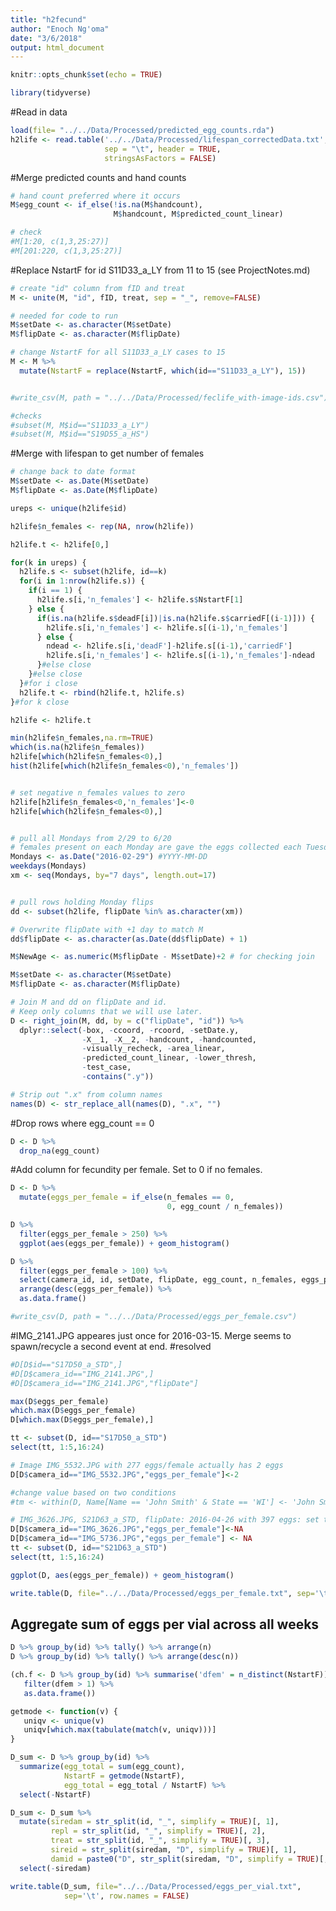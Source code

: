 ```yaml
---
title: "h2fecund"
author: "Enoch Ng'oma"
date: "3/6/2018"
output: html_document
---
```


```r
knitr::opts_chunk$set(echo = TRUE)

library(tidyverse)
```

#Read in data

```r
load(file= "../../Data/Processed/predicted_egg_counts.rda")
h2life <- read.table('../../Data/Processed/lifespan_correctedData.txt',
                     sep = "\t", header = TRUE,
                     stringsAsFactors = FALSE)
```

#Merge predicted counts and hand counts

```r
# hand count preferred where it occurs
M$egg_count <- if_else(!is.na(M$handcount), 
                       M$handcount, M$predicted_count_linear)

# check
#M[1:20, c(1,3,25:27)]
#M[201:220, c(1,3,25:27)]

```

#Replace NstartF for id S11D33_a_LY from 11 to 15 (see ProjectNotes.md)

```r
# create "id" column from fID and treat
M <- unite(M, "id", fID, treat, sep = "_", remove=FALSE)

# needed for code to run
M$setDate <- as.character(M$setDate)
M$flipDate <- as.character(M$flipDate)

# change NstartF for all S11D33_a_LY cases to 15
M <- M %>% 
  mutate(NstartF = replace(NstartF, which(id=="S11D33_a_LY"), 15))


#write_csv(M, path = "../../Data/Processed/feclife_with-image-ids.csv")

#checks
#subset(M, M$id=="S11D33_a_LY")
#subset(M, M$id=="S19D55_a_HS")
```

#Merge with lifespan to get number of females

```r
# change back to date format
M$setDate <- as.Date(M$setDate)
M$flipDate <- as.Date(M$flipDate)

ureps <- unique(h2life$id)

h2life$n_females <- rep(NA, nrow(h2life))

h2life.t <- h2life[0,]

for(k in ureps) {
  h2life.s <- subset(h2life, id==k)
  for(i in 1:nrow(h2life.s)) {
    if(i == 1) {
      h2life.s[i,'n_females'] <- h2life.s$NstartF[1]
    } else {
      if(is.na(h2life.s$deadF[i])|is.na(h2life.s$carriedF[(i-1)])) {
        h2life.s[i,'n_females'] <- h2life.s[(i-1),'n_females']
      } else {
        ndead <- h2life.s[i,'deadF']-h2life.s[(i-1),'carriedF']
        h2life.s[i,'n_females'] <- h2life.s[(i-1),'n_females']-ndead
      }#else close
    }#else close
  }#for i close
  h2life.t <- rbind(h2life.t, h2life.s)
}#for k close

h2life <- h2life.t

min(h2life$n_females,na.rm=TRUE)
which(is.na(h2life$n_females))
h2life[which(h2life$n_females<0),]
hist(h2life[which(h2life$n_females<0),'n_females'])


# set negative n_females values to zero
h2life[h2life$n_females<0,'n_females']<-0
h2life[which(h2life$n_females<0),]


# pull all Mondays from 2/29 to 6/20
# females present on each Monday are gave the eggs collected each Tuesday
Mondays <- as.Date("2016-02-29") #YYYY-MM-DD
weekdays(Mondays)
xm <- seq(Mondays, by="7 days", length.out=17)


# pull rows holding Monday flips
dd <- subset(h2life, flipDate %in% as.character(xm))

# Overwrite flipDate with +1 day to match M
dd$flipDate <- as.character(as.Date(dd$flipDate) + 1)

M$NewAge <- as.numeric(M$flipDate - M$setDate)+2 # for checking join

M$setDate <- as.character(M$setDate)
M$flipDate <- as.character(M$flipDate)
```

```r
# Join M and dd on flipDate and id.
# Keep only columns that we will use later.
D <- right_join(M, dd, by = c("flipDate", "id")) %>% 
  dplyr::select(-box, -ccoord, -rcoord, -setDate.y,
                -X__1, -X__2, -handcount, -handcounted,
                -visually_recheck, -area_linear,
                -predicted_count_linear, -lower_thresh,
                -test_case,
                -contains(".y"))

# Strip out ".x" from column names
names(D) <- str_replace_all(names(D), ".x", "")
```

#Drop rows where egg_count == 0

```r
D <- D %>% 
  drop_na(egg_count)
```


#Add column for fecundity per female. Set to 0 if no females.

```r
D <- D %>% 
  mutate(eggs_per_female = if_else(n_females == 0,
                                   0, egg_count / n_females))

D %>% 
  filter(eggs_per_female > 250) %>% 
  ggplot(aes(eggs_per_female)) + geom_histogram()

D %>% 
  filter(eggs_per_female > 100) %>% 
  select(camera_id, id, setDate, flipDate, egg_count, n_females, eggs_per_female) %>% 
  arrange(desc(eggs_per_female)) %>% 
  as.data.frame()

#write_csv(D, path = "../../Data/Processed/eggs_per_female.csv")
```

#IMG_2141.JPG appeares just once for 2016-03-15. Merge seems to spawn/recycle a second event at end.
#resolved

```r
#D[D$id=="S17D50_a_STD",]
#D[D$camera_id=="IMG_2141.JPG",]
#D[D$camera_id=="IMG_2141.JPG","flipDate"]

max(D$eggs_per_female)
which.max(D$eggs_per_female)
D[which.max(D$eggs_per_female),]

tt <- subset(D, id=="S17D50_a_STD")
select(tt, 1:5,16:24)

# Image IMG_5532.JPG with 277 eggs/female actually has 2 eggs
D[D$camera_id=="IMG_5532.JPG","eggs_per_female"]<-2

#change value based on two conditions
#tm <- within(D, Name[Name == 'John Smith' & State == 'WI'] <- 'John Smith1')

# IMG_3626.JPG, S21D63_a_STD, flipDate: 2016-04-26 with 397 eggs: set to missing (odd case)
D[D$camera_id=="IMG_3626.JPG","eggs_per_female"]<-NA
D[D$camera_id=="IMG_5736.JPG","eggs_per_female"] <- NA
tt <- subset(D, id=="S21D63_a_STD")
select(tt, 1:5,16:24)

ggplot(D, aes(eggs_per_female)) + geom_histogram()
```

```r
write.table(D, file="../../Data/Processed/eggs_per_female.txt", sep='\t',row.names = FALSE)

```

## Aggregate sum of eggs per vial across all weeks

```r
D %>% group_by(id) %>% tally() %>% arrange(n)
D %>% group_by(id) %>% tally() %>% arrange(desc(n))
```

```r
(ch.f <- D %>% group_by(id) %>% summarise('dfem' = n_distinct(NstartF)) %>%
   filter(dfem > 1) %>% 
   as.data.frame())
```

```r
getmode <- function(v) {
   uniqv <- unique(v)
   uniqv[which.max(tabulate(match(v, uniqv)))]
}

D_sum <- D %>% group_by(id) %>% 
  summarize(egg_total = sum(egg_count),
            NstartF = getmode(NstartF),
            egg_total = egg_total / NstartF) %>% 
  select(-NstartF)

D_sum <- D_sum %>% 
  mutate(siredam = str_split(id, "_", simplify = TRUE)[, 1],
         repl = str_split(id, "_", simplify = TRUE)[, 2],
         treat = str_split(id, "_", simplify = TRUE)[, 3],
         sireid = str_split(siredam, "D", simplify = TRUE)[, 1],
         damid = paste0("D", str_split(siredam, "D", simplify = TRUE)[, 2])) %>% 
  select(-siredam)

write.table(D_sum, file="../../Data/Processed/eggs_per_vial.txt",
            sep='\t', row.names = FALSE)
```
